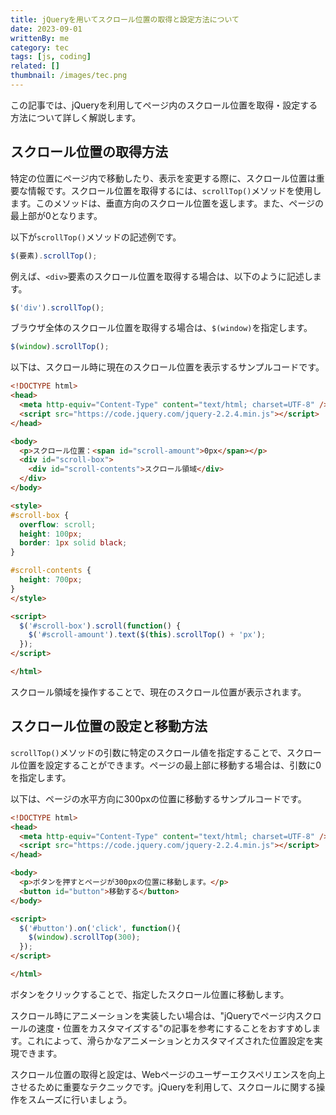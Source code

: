 ```yaml
---
title: jQueryを用いてスクロール位置の取得と設定方法について
date: 2023-09-01
writtenBy: me
category: tec
tags: [js, coding]
related: []
thumbnail: /images/tec.png
---
```


この記事では、jQueryを利用してページ内のスクロール位置を取得・設定する方法について詳しく解説します。

## スクロール位置の取得方法

特定の位置にページ内で移動したり、表示を変更する際に、スクロール位置は重要な情報です。スクロール位置を取得するには、`scrollTop()`メソッドを使用します。このメソッドは、垂直方向のスクロール位置を返します。また、ページの最上部が0となります。

以下が`scrollTop()`メソッドの記述例です。

```javascript
$(要素).scrollTop();
```

例えば、`<div>`要素のスクロール位置を取得する場合は、以下のように記述します。

```javascript
$('div').scrollTop();
```

ブラウザ全体のスクロール位置を取得する場合は、`$(window)`を指定します。

```javascript
$(window).scrollTop();
```

以下は、スクロール時に現在のスクロール位置を表示するサンプルコードです。

```html
<!DOCTYPE html>
<head>
  <meta http-equiv="Content-Type" content="text/html; charset=UTF-8" />
  <script src="https://code.jquery.com/jquery-2.2.4.min.js"></script>
</head>

<body>
  <p>スクロール位置：<span id="scroll-amount">0px</span></p>
  <div id="scroll-box">
    <div id="scroll-contents">スクロール領域</div>
  </div>
</body>

<style>
#scroll-box {
  overflow: scroll;
  height: 100px;
  border: 1px solid black;
}

#scroll-contents {
  height: 700px;
}
</style>

<script>
  $('#scroll-box').scroll(function() {
    $('#scroll-amount').text($(this).scrollTop() + 'px');
  });
</script>

</html>
```

スクロール領域を操作することで、現在のスクロール位置が表示されます。

## スクロール位置の設定と移動方法

`scrollTop()`メソッドの引数に特定のスクロール値を指定することで、スクロール位置を設定することができます。ページの最上部に移動する場合は、引数に0を指定します。

以下は、ページの水平方向に300pxの位置に移動するサンプルコードです。

```html
<!DOCTYPE html>
<head>
  <meta http-equiv="Content-Type" content="text/html; charset=UTF-8" />
  <script src="https://code.jquery.com/jquery-2.2.4.min.js"></script>
</head>

<body>
  <p>ボタンを押すとページが300pxの位置に移動します。</p>
  <button id="button">移動する</button>
</body>

<script>
  $('#button').on('click', function(){
    $(window).scrollTop(300);
  });
</script>

</html>
```

ボタンをクリックすることで、指定したスクロール位置に移動します。

スクロール時にアニメーションを実装したい場合は、"jQueryでページ内スクロールの速度・位置をカスタマイズする"の記事を参考にすることをおすすめします。これによって、滑らかなアニメーションとカスタマイズされた位置設定を実現できます。

スクロール位置の取得と設定は、Webページのユーザーエクスペリエンスを向上させるために重要なテクニックです。jQueryを利用して、スクロールに関する操作をスムーズに行いましょう。
